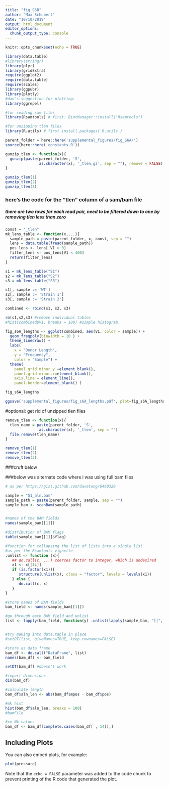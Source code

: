 ```yaml
---
title: "fig_S6B"
author: "Max Schubert"
date: "10/10/2019"
output: html_document
editor_options: 
  chunk_output_type: console
---
```


```r
knitr::opts_chunk$set(echo = TRUE)

library(data.table)
#library(stringr)
library(plyr)
library(gridExtra)
require(ggplot2)
require(data.table)
require(scales)
library(ggpubr)
library(plotly)
#dan's suggestion for plotting:
library(ggrepel)

#for reading sam files
library(Rsamtools) # first: BiocManager::install("Rsamtools")

#for unzipping tlen files
library(R.utils) # first install.packages('R.utils')

parent_folder = here::here('supplemental_figures/fig_S6A/')
source(here::here('constants.R'))
```


```r
gunzip_tlen <- function(x){
  gunzip(paste(parent_folder, 'S',
               as.character(x), '_tlen.gz', sep = ""), remove = FALSE)
}

gunzip_tlen(1)
gunzip_tlen(2)
gunzip_tlen(3)
```

### here's the code for the "tlen" column of a sam/bam file
##### there are two rows for each read pair, need to be filtered down to one by removing tlen less than zero
```r
const = "_tlen"
mk_lens_table <- function(x,...){
  sample_path = paste(parent_folder, x, const, sep = "")
  lens = data.table(fread(sample_path))
  pos_lens <- lens[ V1 > 0]
  filter_lens <- pos_lens[V1 < 400]
  return(filter_lens)
}

s1 = mk_lens_table("S1")
s2 = mk_lens_table("S2")
s3 = mk_lens_table("S3")

s1[, sample := 'WT']
s2[, sample := 'Strain 1']
s3[, sample := 'Strain 2']

combined <- rbind(s1, s2, s3)

rm(s1,s2,s3) #remove individual tables
#hist(combined$V1, breaks = 100) #simple histogram
```

```r

fig_s6A_lengths <- ggplot(combined, aes(V1, color = sample)) +
  geom_freqpoly(binwidth = 10 ) + 
  theme_linedraw() +
  labs(
    x = "Donor Length",
    y = "Frequency",
    color = "Sample") +
  theme(
    panel.grid.minor.y =element_blank(),
    panel.grid.minor.x=element_blank(),
    axis.line = element_line(),
    panel.border=element_blank() )

fig_s6A_lengths

ggsave('supplemental_figures/fig_s6A_lengths.pdf', plot=fig_s6A_lengths, width=4, height=3, units='in', dpi=300, useDingbats = FALSE)

```

#optional: get rid of unzipped tlen files
```r
remove_tlen <- function(x){
  tlen_name = paste(parent_folder, 'S',
               as.character(x), '_tlen', sep = "")
  file.remove(tlen_name)
}

remove_tlen(1)
remove_tlen(2)
remove_tlen(3)
```



###cruft below



###below was alternate code where i was using full bam files
```r

# as per https://gist.github.com/davetang/6460320

sample = "S1_aln.bam"
sample_path = paste(parent_folder, sample, sep = "")
sample_bam <- scanBam(sample_path)


#names of the BAM fields
names(sample_bam[[1]])

#distribution of BAM flags
table(sample_bam[[1]]$flag)

#function for collapsing the list of lists into a single list
#as per the Rsamtools vignette
.unlist <- function (x){
   ## do.call(c, ...) coerces factor to integer, which is undesired
   x1 <- x[[1L]]
   if (is.factor(x1)){
      structure(unlist(x), class = "factor", levels = levels(x1))
   } else {
      do.call(c, x)
   }
}

#store names of BAM fields
bam_field <- names(sample_bam[[1]])

#go through each BAM field and unlist
list <- lapply(bam_field, function(y) .unlist(lapply(sample_bam, "[[", y)))


#try making into data.table in place
#setDT(list, giveNames=TRUE, keep.rownames=FALSE)

#store as data frame
bam_df <- do.call("DataFrame", list)
names(bam_df) <- bam_field

setDT(bam_df) #doesn't work

#report dimensions
dim(bam_df)

#calculate length
bam_df$aln_len <- abs(bam_df$mpos - bam_df$pos)

#mk hist
hist(bam_df$aln_len, breaks = 100)
#bamFile

#rm NA values
bam_df <- bam_df[complete.cases(bam_df[ , 14]),]

```

## Including Plots

You can also embed plots, for example:

```r
plot(pressure)
```

Note that the `echo = FALSE` parameter was added to the code chunk to prevent printing of the R code that generated the plot.
